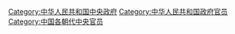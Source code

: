 [[Category:中华人民共和国中央政府|Category:中华人民共和国中央政府]]
[[Category:中华人民共和国政府官员|Category:中华人民共和国政府官员]]
[[Category:中国各朝代中央官员|Category:中国各朝代中央官员]]